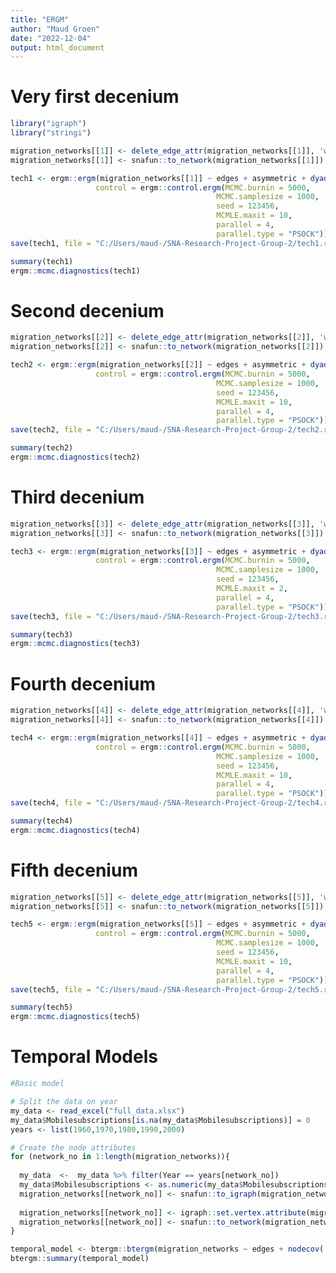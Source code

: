 ```yaml
---
title: "ERGM"
author: "Maud Groen"
date: "2022-12-04"
output: html_document
---
```


# Very first decenium
```r
library("igraph")
library("stringi")

migration_networks[[1]] <- delete_edge_attr(migration_networks[[1]], 'weightscaled')
migration_networks[[1]] <- snafun::to_network(migration_networks[[1]])
```

```r
tech1 <- ergm::ergm(migration_networks[[1]] ~ edges + asymmetric + dyadcov(mortality_rate_female_df_1960) + dyadcov(life_expectancy__df_1960) + dyadcov(telephone_subscriptions_df_1960) + dyadcov(electrical_power_df_1960),  
                   control = ergm::control.ergm(MCMC.burnin = 5000,
                                              MCMC.samplesize = 1000,
                                              seed = 123456,
                                              MCMLE.maxit = 10,
                                              parallel = 4,
                                              parallel.type = "PSOCK"))
save(tech1, file = "C:/Users/maud-/SNA-Research-Project-Group-2/tech1.rda")
```


```r
summary(tech1)
ergm::mcmc.diagnostics(tech1)
```

# Second decenium
```r
migration_networks[[2]] <- delete_edge_attr(migration_networks[[2]], 'weightscaled')
migration_networks[[2]] <- snafun::to_network(migration_networks[[2]])
```

```r
tech2 <- ergm::ergm(migration_networks[[2]] ~ edges + asymmetric + dyadcov(mortality_rate_female_df_1970) + dyadcov(life_expectancy__df_1970) + dyadcov(telephone_subscriptions_df_1970) + dyadcov(electrical_power_df_1970),  
                   control = ergm::control.ergm(MCMC.burnin = 5000,
                                              MCMC.samplesize = 1000,
                                              seed = 123456,
                                              MCMLE.maxit = 10,
                                              parallel = 4,
                                              parallel.type = "PSOCK"))
save(tech2, file = "C:/Users/maud-/SNA-Research-Project-Group-2/tech2.rda")
```

```r
summary(tech2)
ergm::mcmc.diagnostics(tech2)
```

# Third decenium
```r
migration_networks[[3]] <- delete_edge_attr(migration_networks[[3]], 'weightscaled')
migration_networks[[3]] <- snafun::to_network(migration_networks[[3]])
```

```r
tech3 <- ergm::ergm(migration_networks[[3]] ~ edges + asymmetric + dyadcov(life_expectancy__df_1980) + dyadcov(mortality_rate_female_df_1980) + dyadcov(telephone_subscriptions_df_1980) + dyadcov(electrical_power_df_1980) + dyadcov(internet_subscriptions_df_1980) + dyadcov(mobile_subscriptions_df_1980),  
                   control = ergm::control.ergm(MCMC.burnin = 5000,
                                              MCMC.samplesize = 1000,
                                              seed = 123456,
                                              MCMLE.maxit = 2,
                                              parallel = 4,
                                              parallel.type = "PSOCK"))
save(tech3, file = "C:/Users/maud-/SNA-Research-Project-Group-2/tech3.rda")
```

```r
summary(tech3)
ergm::mcmc.diagnostics(tech3)
```

# Fourth decenium
```r
migration_networks[[4]] <- delete_edge_attr(migration_networks[[4]], 'weightscaled')
migration_networks[[4]] <- snafun::to_network(migration_networks[[4]])
```

```r
tech4 <- ergm::ergm(migration_networks[[4]] ~ edges + asymmetric + dyadcov(life_expectancy__df_1990) + dyadcov(mortality_rate_female_df_1990) + dyadcov(mediumhightech_exports_df_1990) + dyadcov(electrical_power_df_1990) + dyadcov(internet_subscriptions_df_1990) + dyadcov(mobile_subscriptions_df_1990),  
                   control = ergm::control.ergm(MCMC.burnin = 5000,
                                              MCMC.samplesize = 1000,
                                              seed = 123456,
                                              MCMLE.maxit = 10,
                                              parallel = 4,
                                              parallel.type = "PSOCK"))
save(tech4, file = "C:/Users/maud-/SNA-Research-Project-Group-2/tech4.rda")
```

```r
summary(tech4)
ergm::mcmc.diagnostics(tech4)
```

# Fifth decenium
```r
migration_networks[[5]] <- delete_edge_attr(migration_networks[[5]], 'weightscaled')
migration_networks[[5]] <- snafun::to_network(migration_networks[[5]])
```

```r
tech5 <- ergm::ergm(migration_networks[[5]] ~ edges + asymmetric + dyadcov(life_expectancy__df_2000) + dyadcov(mortality_rate_female_df_2000) + dyadcov(mediumhightech_exports_df_2000) + dyadcov(electrical_power_df_2000) + dyadcov(internet_subscriptions_df_2000) + dyadcov(mobile_subscriptions_df_1990) + dyadcov(technicians_rd_df_2000),  
                   control = ergm::control.ergm(MCMC.burnin = 5000,
                                              MCMC.samplesize = 1000,
                                              seed = 123456,
                                              MCMLE.maxit = 10,
                                              parallel = 4,
                                              parallel.type = "PSOCK"))
save(tech5, file = "C:/Users/maud-/SNA-Research-Project-Group-2/tech5.rda")
```

```r
summary(tech5)
ergm::mcmc.diagnostics(tech5)
```

# Temporal Models
```r
#Basic model

# Split the data on year 
my_data <- read_excel("full_data.xlsx")
my_data$Mobilesubscriptions[is.na(my_data$Mobilesubscriptions)] = 0
years <- list(1960,1970,1980,1990,2000)

# Create the node attributes
for (network_no in 1:length(migration_networks)){
  
  my_data  <-  my_data %>% filter(Year == years[network_no])
  my_data$Mobilesubscriptions <- as.numeric(my_data$Mobilesubscriptions)
  migration_networks[[network_no]] <- snafun::to_igraph(migration_networks[[network_no]])
  
  migration_networks[[network_no]] <- igraph::set.vertex.attribute(migration_networks[[network_no]], 'Mobilesubscriptions', index = V(migration_networks[[network_no]]), my_data$Mobilesubscriptions)
  migration_networks[[network_no]] <- snafun::to_network(migration_networks[[network_no]])
}

temporal_model <- btergm::btergm(migration_networks ~ edges + nodecov('Mobilesubscriptions'), R = 10)
btergm::summary(temporal_model)
```
